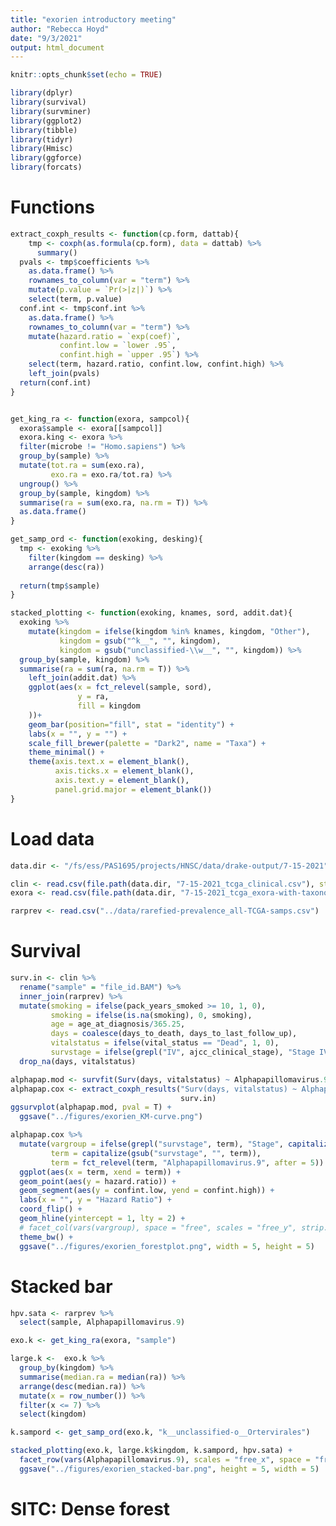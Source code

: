 ```yaml
---
title: "exorien introductory meeting"
author: "Rebecca Hoyd"
date: "9/3/2021"
output: html_document
---
```


```r
knitr::opts_chunk$set(echo = TRUE)

library(dplyr)
library(survival)
library(survminer)
library(ggplot2)
library(tibble)
library(tidyr)
library(Hmisc)
library(ggforce)
library(forcats)
```

# Functions

```r
extract_coxph_results <- function(cp.form, dattab){
    tmp <- coxph(as.formula(cp.form), data = dattab) %>%
      summary()
  pvals <- tmp$coefficients %>%
    as.data.frame() %>%
    rownames_to_column(var = "term") %>%
    mutate(p.value = `Pr(>|z|)`) %>%
    select(term, p.value)
  conf.int <- tmp$conf.int %>%
    as.data.frame() %>%
    rownames_to_column(var = "term") %>%
    mutate(hazard.ratio = `exp(coef)`,
           confint.low = `lower .95`,
           confint.high = `upper .95`) %>%
    select(term, hazard.ratio, confint.low, confint.high) %>%
    left_join(pvals) 
  return(conf.int)
}


get_king_ra <- function(exora, sampcol){
  exora$sample <- exora[[sampcol]]
  exora.king <- exora %>%
  filter(microbe != "Homo.sapiens") %>%
  group_by(sample) %>%
  mutate(tot.ra = sum(exo.ra),
         exo.ra = exo.ra/tot.ra) %>%
  ungroup() %>%
  group_by(sample, kingdom) %>%
  summarise(ra = sum(exo.ra, na.rm = T)) %>%
  as.data.frame()
}

get_samp_ord <- function(exoking, desking){
  tmp <- exoking %>%
    filter(kingdom == desking) %>%
    arrange(desc(ra))
  
  return(tmp$sample)
}

stacked_plotting <- function(exoking, knames, sord, addit.dat){
  exoking %>%
    mutate(kingdom = ifelse(kingdom %in% knames, kingdom, "Other"),
           kingdom = gsub("^k__", "", kingdom),
           kingdom = gsub("unclassified-\\w__", "", kingdom)) %>%
  group_by(sample, kingdom) %>%
  summarise(ra = sum(ra, na.rm = T)) %>%
    left_join(addit.dat) %>%
    ggplot(aes(x = fct_relevel(sample, sord),
               y = ra, 
               fill = kingdom
    ))+
    geom_bar(position="fill", stat = "identity") +
    labs(x = "", y = "") +
    scale_fill_brewer(palette = "Dark2", name = "Taxa") +
    theme_minimal() +
    theme(axis.text.x = element_blank(), 
          axis.ticks.x = element_blank(),
          axis.text.y = element_blank(),
          panel.grid.major = element_blank())
}
```

# Load data
```r
data.dir <- "/fs/ess/PAS1695/projects/HNSC/data/drake-output/7-15-2021"

clin <- read.csv(file.path(data.dir, "7-15-2021_tcga_clinical.csv"), stringsAsFactors = F)
exora <- read.csv(file.path(data.dir, "7-15-2021_tcga_exora-with-taxonomy.csv"), stringsAsFactors = F)

rarprev <- read.csv("../data/rarefied-prevalence_all-TCGA-samps.csv")

```

# Survival

```r
surv.in <- clin %>%
  rename("sample" = "file_id.BAM") %>%
  inner_join(rarprev) %>%
  mutate(smoking = ifelse(pack_years_smoked >= 10, 1, 0),
         smoking = ifelse(is.na(smoking), 0, smoking),
         age = age_at_diagnosis/365.25,
         days = coalesce(days_to_death, days_to_last_follow_up),
         vitalstatus = ifelse(vital_status == "Dead", 1, 0),
         survstage = ifelse(grepl("IV", ajcc_clinical_stage), "Stage IV", ajcc_clinical_stage)) %>%
  drop_na(days, vitalstatus)
```

```r
alphapap.mod <- survfit(Surv(days, vitalstatus) ~ Alphapapillomavirus.9, data = surv.in)
alphapap.cox <- extract_coxph_results("Surv(days, vitalstatus) ~ Alphapapillomavirus.9 + smoking + age + survstage",
                                      surv.in)
ggsurvplot(alphapap.mod, pval = T) +
  ggsave("../figures/exorien_KM-curve.png")

alphapap.cox %>%
  mutate(vargroup = ifelse(grepl("survstage", term), "Stage", capitalize(term)),
         term = capitalize(gsub("survstage", "", term)),
         term = fct_relevel(term, "Alphapapillomavirus.9", after = 5)) %>%
  ggplot(aes(x = term, xend = term)) +
  geom_point(aes(y = hazard.ratio)) +
  geom_segment(aes(y = confint.low, yend = confint.high)) +
  labs(x = "", y = "Hazard Ratio") + 
  coord_flip() +
  geom_hline(yintercept = 1, lty = 2) +
  # facet_col(vars(vargroup), space = "free", scales = "free_y", strip.position = "left") +
  theme_bw() +
  ggsave("../figures/exorien_forestplot.png", width = 5, height = 5)
```

# Stacked bar

```r
hpv.sata <- rarprev %>%
  select(sample, Alphapapillomavirus.9)

exo.k <- get_king_ra(exora, "sample")

large.k <-  exo.k %>% 
  group_by(kingdom) %>%
  summarise(median.ra = median(ra)) %>%
  arrange(desc(median.ra)) %>%
  mutate(x = row_number()) %>%
  filter(x <= 7) %>%
  select(kingdom)

k.sampord <- get_samp_ord(exo.k, "k__unclassified-o__Ortervirales")
```

```r
stacked_plotting(exo.k, large.k$kingdom, k.sampord, hpv.sata) +
  facet_row(vars(Alphapapillomavirus.9), scales = "free_x", space = "free") +
  ggsave("../figures/exorien_stacked-bar.png", height = 5, width = 5)
```

# SITC: Dense forest